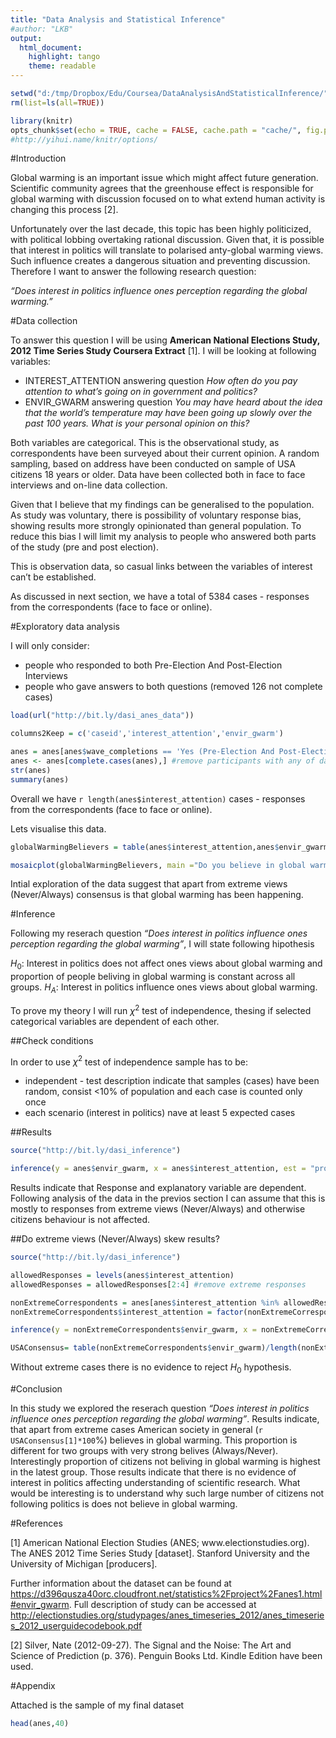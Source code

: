 ```yaml
---
title: "Data Analysis and Statistical Inference"
#author: "LKB"
output: 
  html_document: 
    highlight: tango
    theme: readable
---
```


```r
setwd("d:/tmp/Dropbox/Edu/Coursea/DataAnalysisAndStatisticalInference/")
rm(list=ls(all=TRUE))

library(knitr)
opts_chunk$set(echo = TRUE, cache = FALSE, cache.path = "cache/", fig.path = "figure/", warning = FALSE)
#http://yihui.name/knitr/options/
```


#Introduction

Global warming is an important issue which might affect future generation. Scientific community agrees that the greenhouse effect is responsible for global warming with discussion focused on to what extend human activity is changing this process [2].

Unfortunately over the last decade, this topic has been highly politicized, with political lobbing overtaking rational discussion. Given that, it is possible that interest in politics will translate to polarised anty-global warming views. Such influence creates a dangerous situation and preventing discussion. Therefore I want to answer the following research question:


*"Does interest in politics influence ones perception regarding the global warming."*

#Data collection

To answer this question I will be using **American National Elections Study, 2012 Time Series Study Coursera Extract** [1].  I will be looking at following variables:

* INTEREST_ATTENTION answering question *How often do you pay attention to what's going on in government and politics?*
* ENVIR_GWARM answering question *You may have heard about the idea that the world's temperature may have been going up slowly over the past 100 years. What is your personal opinion on this?* 

Both variables are categorical. This is the observational study, as correspondents have been surveyed about their current opinion. A random sampling, based on address have been conducted on sample of USA citizens 18 years or older.  Data have been collected both in face to face interviews and on-line data collection.

Given that I believe that my findings can be generalised to the population. As study was voluntary, there is possibility of voluntary response bias, showing results more strongly opinionated than general population. To reduce this bias I will limit my analysis to people who answered both parts of the study (pre and post election). 

This is observation data, so casual links between the variables of interest can't be established.

As discussed in next section, we have a total of 5384 cases - responses from the correspondents (face to face or online).

#Exploratory data analysis

I will only consider:

* people who responded to both Pre-Election And Post-Election Interviews
* people who gave answers to both questions (removed 126 not complete cases)

```r
load(url("http://bit.ly/dasi_anes_data"))

columns2Keep = c('caseid','interest_attention','envir_gwarm')

anes = anes[anes$wave_completions == 'Yes (Pre-Election And Post-Election Interviews Completed)',columns2Keep]
anes <- anes[complete.cases(anes),] #remove participants with any of data missing
str(anes)
summary(anes) 

```

Overall we have `r length(anes$interest_attention)` cases - responses from the correspondents (face to face or online).

Lets visualise this data.

```r
globalWarmingBelievers = table(anes$interest_attention,anes$envir_gwarm)

mosaicplot(globalWarmingBelievers, main ="Do you believe in global warming?", xlab = "Do you pay attention to what's going on in government and politics?",ylab = "Is global warming happening?", color = 3:4)

```

Intial exploration of the data suggest that apart from extreme views (Never/Always) consensus is that global warming has been happening.

#Inference

Following my reserach question *"Does interest in politics influence ones perception regarding the global warming"*, I will state following hipothesis

$H_0:$ Interest in politics does not affect ones views about global warming and proportion of people beliving in global warming is constant across all groups.
$H_A:$ Interest in politics influence ones views about global warming.

To prove my theory I will run $\chi^2$ test of independence, thesing if selected categorical variables are dependent of each other.

##Check conditions

In order to use $\chi^2$ test of independence sample has to be:

* independent - test description indicate that samples (cases) have been random, consist <10% of population and each case is counted only once
* each scenario (interest in politics) nave at least 5 expected cases

##Results

```r
source("http://bit.ly/dasi_inference")

inference(y = anes$envir_gwarm, x = anes$interest_attention, est = "proportion", type = "ht",  alternative = "greater", method = "theoretical",eda_plot = FALSE, inf_plot = FALSE )

```

Results indicate that Response and explanatory variable are dependent. Following analysis of the data in the previos section I can assume that this is mostly to responses from extreme views (Never/Always) and otherwise citizens behaviour is not affected.

##Do extreme views (Never/Always) skew results?

```r
source("http://bit.ly/dasi_inference")

allowedResponses = levels(anes$interest_attention)
allowedResponses = allowedResponses[2:4] #remove extreme responses

nonExtremeCorrespondents = anes[anes$interest_attention %in% allowedResponses,]
nonExtremeCorrespondents$interest_attention = factor(nonExtremeCorrespondents$interest_attention) #remove dropped levels

inference(y = nonExtremeCorrespondents$envir_gwarm, x = nonExtremeCorrespondents$interest_attention, est = "proportion", type = "ht",  alternative = "greater", method = "theoretical",eda_plot = FALSE, inf_plot = FALSE )

USAConsensus= table(nonExtremeCorrespondents$envir_gwarm)/length(nonExtremeCorrespondents$envir_gwarm)
```

Without extreme cases there is no evidence to reject $H_0$ hypothesis.


#Conclusion

In this study we explored the reserach question *"Does interest in politics influence ones perception regarding the global warming"*. 
Results indicate, that apart from extreme cases American society in general (`r USAConsensus[1]*100`%) believes in global warming. 
This proportion is different for two groups with very strong belives (Always/Never). Interestingly proportion of citizens not beliving in global warming is highest in the latest group.
Those results indicate that there is no evidence of interest in politics affecting understanding of scientific research. What would be interesting is to understand why such large number of citizens not following politics is does not believe in global warming.


#References

[1] American National Election Studies (ANES; www.electionstudies.org). The ANES 2012 Time Series Study [dataset]. Stanford University and the University of Michigan [producers].

Further information about the dataset can be found at <https://d396qusza40orc.cloudfront.net/statistics%2Fproject%2Fanes1.html#envir_gwarm>. Full description of study can be accessed at <http://electionstudies.org/studypages/anes_timeseries_2012/anes_timeseries_2012_userguidecodebook.pdf>

[2] Silver, Nate (2012-09-27). The Signal and the Noise: The Art and Science of Prediction (p. 376). Penguin Books Ltd. Kindle Edition have been used.


#Appendix

Attached is the sample of my final dataset

```r
head(anes,40)
```

